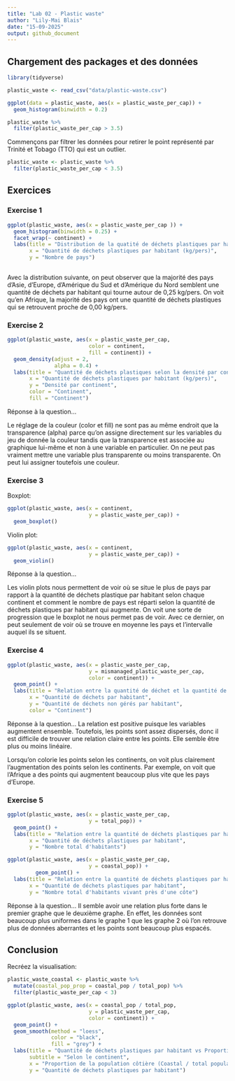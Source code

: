 ```yaml
---
title: "Lab 02 - Plastic waste"
author: "Lily-Mai Blais"
date: "15-09-2025"
output: github_document
---
```


## Chargement des packages et des données

```r
library(tidyverse) 
```

```r
plastic_waste <- read_csv("data/plastic-waste.csv")

ggplot(data = plastic_waste, aes(x = plastic_waste_per_cap)) +
  geom_histogram(binwidth = 0.2)

plastic_waste %>%
  filter(plastic_waste_per_cap > 3.5)
```

Commençons par filtrer les données pour retirer le point représenté par Trinité et Tobago (TTO) qui est un outlier.

```r
plastic_waste <- plastic_waste %>%
  filter(plastic_waste_per_cap < 3.5)
```


## Exercices

### Exercise 1

```r

ggplot(plastic_waste, aes(x = plastic_waste_per_cap )) +
  geom_histogram(binwidth = 0.25) +
  facet_wrap(~ continent) +
  labs(title = "Distribution de la quatité de déchets plastiques par habitant classée par continent",
       x = "Quantité de déchets plastiques par habitant (kg/pers)",
       y = "Nombre de pays") 
  
```
Avec la distribution suivante, on peut observer que la majorité des pays d'Asie, d'Europe, d'Amérique du Sud et d'Amérique du Nord semblent une quantité de déchets par habitant qui tourne autour de 0,25 kg/pers. On voit qu'en Afrique, la majorité des pays ont une quantité de déchets plastiques qui se retrouvent proche de 0,00 kg/pers. 

### Exercise 2

```r

ggplot(plastic_waste, aes(x = plastic_waste_per_cap,
                          color = continent,
                          fill = continent)) + 
  geom_density(adjust = 2,
               alpha = 0.4) + 
  labs(title = "Quantité de déchets plastiques selon la densité par continent",
       x = "Quantité de déchets plastiques par habitant (kg/pers)",
       y = "Densité par continent",
       color = "Continent",
       fill = "Continent")
```

Réponse à la question...

Le réglage de la couleur (color et fill) ne sont pas au même endroit que la transparence (alpha) parce qu'on assigne directement sur les variables du jeu de donnée la couleur tandis que la transparence est associée au graphique lui-même et non à une variable en particulier. On ne peut pas vraiment mettre une variable plus transparente ou moins transparente. On peut lui assigner toutefois une couleur. 


### Exercise 3

Boxplot:

```r
ggplot(plastic_waste, aes(x = continent,
                          y = plastic_waste_per_cap)) + 
  geom_boxplot()
```

Violin plot:

```r
ggplot(plastic_waste, aes(x = continent,
                          y = plastic_waste_per_cap)) +
  geom_violin()
```

Réponse à la question...

Les violin plots nous permettent de voir où se situe le plus de pays par rapport à la quantité de déchets plastique par habitant selon chaque continent et comment le nombre de pays est réparti selon la quantité de déchets plastiques par habitant qui augmente. On voit une sorte de progression que le boxplot ne nous permet pas de voir. Avec ce dernier, on peut seulement de voir où se trouve en moyenne les pays et l'intervalle auquel ils se situent. 

### Exercise 4


```r
ggplot(plastic_waste, aes(x = plastic_waste_per_cap,
                          y = mismanaged_plastic_waste_per_cap,
                          color = continent)) + 
  geom_point() + 
  labs(title = "Relation entre la quantité de déchet et la quantité de déchets non gérés par habitant",
       x = "Quantité de déchets par habitant",
       y = "Quantité de déchets non gérés par habitant",
       color = "Continent")
```

Réponse à la question...
La relation est positive puisque les variables augmentent ensemble. Toutefois, les points sont assez dispersés, donc il est difficile de trouver une relation claire entre les points. Elle semble être plus ou moins linéaire.

Lorsqu'on colorie les points selon les continents, on voit plus clairement l'augmentation des points selon les continents. Par exemple, on voit que l'Afrique a des points qui augmentent beaucoup plus vite que les pays d'Europe. 


### Exercise 5


```r
ggplot(plastic_waste, aes(x = plastic_waste_per_cap,
                          y = total_pop)) + 
  geom_point() +
  labs(title = "Relation entre la quantité de déchets plastiques par habitant et le nombre total d'habitants",
       x = "Quantité de déchets plastiques par habitant",
       y = "Nombre total d'habitants")
```

```r
ggplot(plastic_waste, aes(x = plastic_waste_per_cap,
                          y = coastal_pop)) +
         geom_point() +
  labs(title = "Relation entre la quantité de déchets plastiques par habitant et le nombre total d'habitants vivant près d'une côte",
       x = "Quantité de déchets plastiques par habitant",
       y = "Nombre total d'habitants vivant près d'une côte")
```

Réponse à la question...
Il semble avoir une relation plus forte dans le premier graphe que le deuxième graphe. En effet, les données sont beaucoup plus uniformes dans le graphe 1 que les graphe 2 où l'on retrouve plus de données aberrantes et les points sont beaucoup plus espacés. 


## Conclusion

Recréez la visualisation:

```r
plastic_waste_coastal <- plastic_waste %>% 
  mutate(coastal_pop_prop = coastal_pop / total_pop) %>%
  filter(plastic_waste_per_cap < 3)

ggplot(plastic_waste, aes(x = coastal_pop / total_pop,
                          y = plastic_waste_per_cap,
                          color = continent)) + 
  geom_point() +
  geom_smooth(method = "loess",
              color = "black",
              fill = "grey") + 
  labs(title = "Quantité de déchets plastiques par habitant vs Proportion de la population côtière",
       subtitle = "Selon le continent",
       x = "Proportion de la population côtière (Coastal / total population)",
       y = "Quantité de déchets plastiques par habitant")
```
